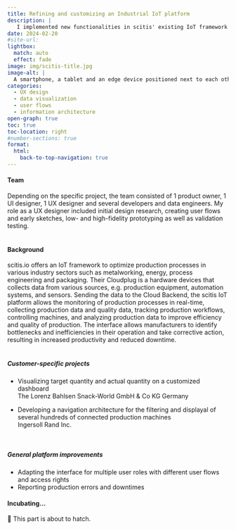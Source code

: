 ```yaml
---
title: Refining and customizing an Industrial IoT platform
description: |
   I implemented new functionalities in scitis' existing IoT framework as well as worked on customized features for customers. 
date: 2024-02-20
#site-url:
lightbox:
  match: auto
  effect: fade
image: img/scitis-title.jpg
image-alt: |
  A smartphone, a tablet and an edge device positioned next to each other. A dashboard can be seen on the screens of both the smartphone and the tablet.
categories:
  - UX design
  - data visualization
  - user flows
  - information architecture
open-graph: true
toc: true
toc-location: right
#number-sections: true
format:
  html:
    back-to-top-navigation: true
---
```

#### Team
Depending on the specific project, the team consisted of 1 product owner, 1 UI designer, 1 UX designer and several developers and data engineers. My role as a UX designer included initial [design research]{.highlight}, creating [user flows]{.highlight} and early [sketches]{.highlight}, [low- and high-fidelity prototyping]{.highlight} as well as [validation testing]{.highlight}.<br><br>

#### Background
scitis.io offers an IoT framework to optimize production processes in various industry sectors such as metalworking, energy, process engineering and packaging. Their Cloudplug is a hardware devices that collects data from various sources, e.g. production equipment, automation systems, and sensors. Sending the data to the Cloud Backend, the scitis IoT platform allows the monitoring of production processes in real-time, collecting production data and quality data, tracking production workflows, controlling machines, and analyzing production data to improve efficiency and quality of production. The interface allows manufacturers to identify bottlenecks and inefficiencies in their operation and take corrective action, resulting in increased productivity and reduced downtime.<br><br>


##### Customer-specific projects
- Visualizing target quantity and actual quantity on a customized dashboard<br>[The Lorenz Bahlsen Snack-World GmbH & Co KG Germany]{.lighter}

- Developing a navigation architecture for the filtering and displayal of several hundreds of connected production machines<br>[Ingersoll Rand Inc.]{.lighter}

<br>

##### General platform improvements
- Adapting the interface for multiple user roles with different user flows and access rights
- Reporting production errors and downtimes


::: {.tbc}
#### Incubating... {.unnumbered .unlisted}
🐣 This part is about to hatch.
:::
